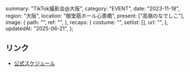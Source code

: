   summary: "TikTok撮影会@大阪",
  category: "EVENT",
  date: "2023-11-18",
  region: "大阪",
  location: "御堂筋ホール心斎橋",
  present: ["高嶺のなでしこ"],
  image: {
    path: "",
    ref: "",
  },
  recaps: {
    costume: "",
    setlist: [],
    url: "",
  },
  updatedAt: "2025-06-21",
};

## リンク

- [公式スケジュール](https://takanenonadeshiko.jp/?p=1517)
